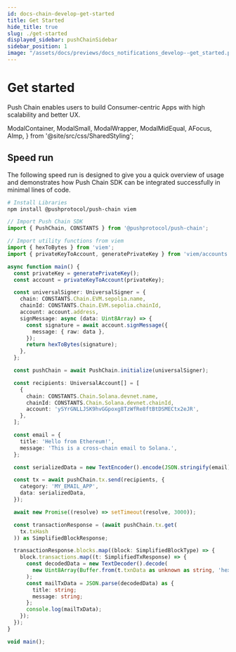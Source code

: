 ```yaml
---
id: docs-chain-develop-get-started
title: Get Started
hide_title: true
slug: ./get-started
displayed_sidebar: pushChainSidebar
sidebar_position: 1
image: "/assets/docs/previews/docs_notifications_develop--get_started.png"
---
```


# Get started

Push Chain enables users to build Consumer-centric Apps with high scalability and better UX.

<head>
  <title>{`Start Building | Push Notifications | Push Documentation`}</title>
</head>

  ModalContainer,
  ModalSmall,
  ModalWrapper,
  ModalMidEqual,
  AFocus,
  AImp,
} from '@site/src/css/SharedStyling';

## Speed run

The following speed run is designed to give you a quick overview of usage and demonstrates how Push Chain SDK can be integrated successfully in minimal lines of code.

```zsh
# Install Libraries
npm install @pushprotocol/push-chain viem
```

```typescript
// Import Push Chain SDK
import { PushChain, CONSTANTS } from '@pushprotocol/push-chain';

// Import utility functions from viem
import { hexToBytes } from 'viem';
import { privateKeyToAccount, generatePrivateKey } from 'viem/accounts';

async function main() {
  const privateKey = generatePrivateKey();
  const account = privateKeyToAccount(privateKey);

  const universalSigner: UniversalSigner = {
    chain: CONSTANTS.Chain.EVM.sepolia.name,
    chainId: CONSTANTS.Chain.EVM.sepolia.chainId,
    account: account.address,
    signMessage: async (data: Uint8Array) => {
      const signature = await account.signMessage({
        message: { raw: data },
      });
      return hexToBytes(signature);
    },
  };

  const pushChain = await PushChain.initialize(universalSigner);

  const recipients: UniversalAccount[] = [
    {
      chain: CONSTANTS.Chain.Solana.devnet.name,
      chainId: CONSTANTS.Chain.Solana.devnet.chainId,
      account: 'ySYrGNLLJSK9hvGGpoxg8TzWfRe8ftBtDSMECtx2eJR',
    },
  ];

  const email = {
    title: 'Hello from Ethereum!',
    message: 'This is a cross-chain email to Solana.',
  };

  const serializedData = new TextEncoder().encode(JSON.stringify(email));

  const tx = await pushChain.tx.send(recipients, {
    category: 'MY_EMAIL_APP',
    data: serializedData,
  });

  await new Promise((resolve) => setTimeout(resolve, 3000));

  const transactionResponse = (await pushChain.tx.get(
    tx.txHash
  )) as SimplifiedBlockResponse;

  transactionResponse.blocks.map((block: SimplifiedBlockType) => {
    block.transactions.map((t: SimplifiedTxResponse) => {
      const decodedData = new TextDecoder().decode(
        new Uint8Array(Buffer.from(t.txnData as unknown as string, 'hex'))
      );
      const mailTxData = JSON.parse(decodedData) as {
        title: string;
        message: string;
      };
      console.log(mailTxData);
    });
  });
}

void main();
```
